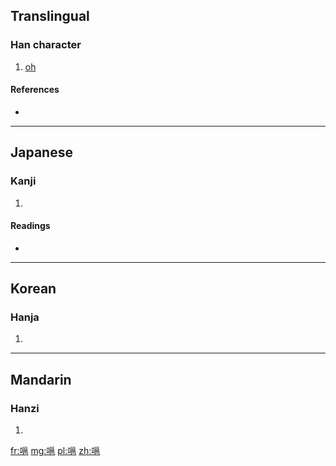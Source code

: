 ==Translingual==

===Han character===
{{Han char|rn=30|rad=口|as=10|sn=13|four=6201<sub>7</sub>|canj=口女女山 (RVVU)}}

# [[oh]]

====References====
* {{Han ref|kx=0202.100|dkj=04054|dj=0424.330|hdz=10672.070|uh=55C8|ud=21960|bh=DCDC|bd=56540}}

----

==Japanese==

===Kanji===
{{ja-kanji|grade=|rs=口10}}

# {{defn|Japanese|sort=口10}}

====Readings====
* {{ja-readings|on=[[よう]] (yō), [[ゆ]] (yu)|kun=}}

----

==Korean==

===Hanja===
{{ko-hanja|hangeul=옹|rv=ong|mr=ong}}

# {{defn|Korean|sort=口10}}

----

==Mandarin==

===Hanzi===
{{cmn-hanzi|pin=[[yōng]] ([[yong1]])|wg=yung<sup>1</sup>}}

# {{defn|Mandarin|sort=口10}}

[[fr:嗈]]
[[mg:嗈]]
[[pl:嗈]]
[[zh:嗈]]